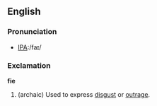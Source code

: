 ==English==

===Pronunciation===
*[[International Phonetic Alphabet|IPA]]:/faɪ/

===Exclamation===
'''fie'''
# (archaic) Used to express [[disgust]] or [[outrage]].